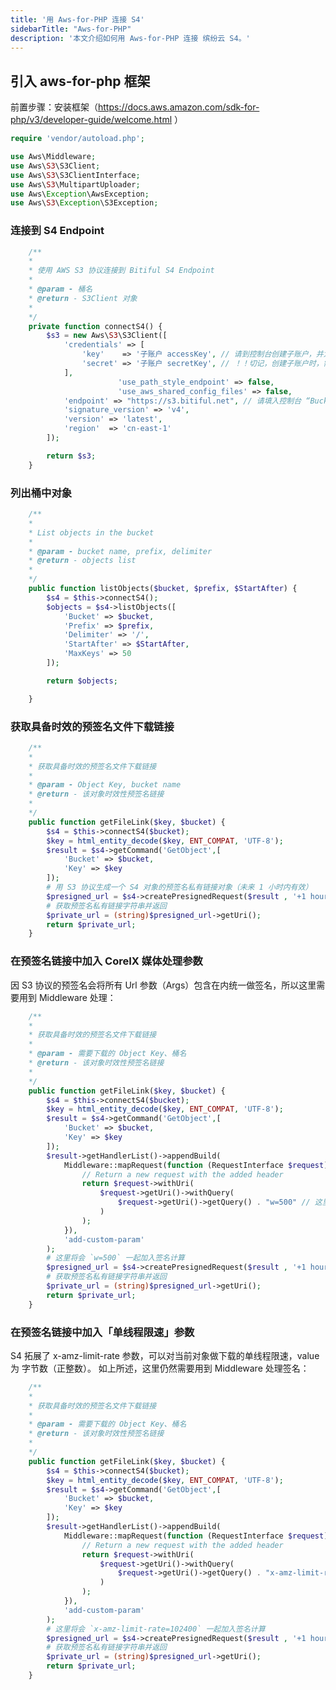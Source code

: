 ```yaml
---
title: '用 Aws-for-PHP 连接 S4'
sidebarTitle: "Aws-for-PHP"
description: '本文介绍如何用 Aws-for-PHP 连接 缤纷云 S4。'
---
```

## 引入 aws-for-php 框架

前置步骤：安装框架（https://docs.aws.amazon.com/sdk-for-php/v3/developer-guide/welcome.html ）

```php s4-demo.php
require 'vendor/autoload.php';

use Aws\Middleware;
use Aws\S3\S3Client;
use Aws\S3\S3ClientInterface;
use Aws\S3\MultipartUploader;
use Aws\Exception\AwsException;
use Aws\S3\Exception\S3Exception;
```

### 连接到 S4 Endpoint
```php s4-demo.php
    /**
	*
	* 使用 AWS S3 协议连接到 Bitiful S4 Endpoint
	*
	* @param - 桶名
	* @return - S3Client 对象
	*
	*/
	private function connectS4() {		
		$s3 = new Aws\S3\S3Client([
		 	'credentials' => [				
	        	'key'    => '子账户 accessKey', // 请到控制台创建子账户，并为子账户创建相应 accessKey
	        	'secret' => '子账户 secretKey', // ！！切记，创建子账户时，需要手动为其分配具体权限！！
	    	],
                        'use_path_style_endpoint' => false,
                        'use_aws_shared_config_files' => false,
			'endpoint' => "https://s3.bitiful.net", // 请填入控制台 “Bucket 设置” 页面底部的 “Endpoint” 标签中的信息
            'signature_version' => 'v4',
			'version' => 'latest',
			'region'  => 'cn-east-1'
		]);

		return $s3;
	}
```

### 列出桶中对象
```php s4-demo.php
    /**
	*
	* List objects in the bucket
	*
	* @param - bucket name, prefix, delimiter
	* @return - objects list
	*
	*/
	public function listObjects($bucket, $prefix, $StartAfter) {
		$s4 = $this->connectS4();
		$objects = $s4->listObjects([
			'Bucket' => $bucket,
			'Prefix' => $prefix,
			'Delimiter' => '/',
			'StartAfter' => $StartAfter,
			'MaxKeys' => 50
		]);

		return $objects;

	}
```

### 获取具备时效的预签名文件下载链接

```php s4-demo.php
    /**
	*
	* 获取具备时效的预签名文件下载链接
	*
	* @param - Object Key, bucket name
	* @return - 该对象时效性预签名链接
	*
	*/
	public function getFileLink($key, $bucket) {
		$s4 = $this->connectS4($bucket);
		$key = html_entity_decode($key, ENT_COMPAT, 'UTF-8');
		$result = $s4->getCommand('GetObject',[
			'Bucket' => $bucket,
			'Key' => $key
		]);
		# 用 S3 协议生成一个 S4 对象的预签名私有链接对象（未来 1 小时内有效）
		$presigned_url = $s4->createPresignedRequest($result , '+1 hours');
		# 获取预签名私有链接字符串并返回
		$private_url = (string)$presigned_url->getUri();
		return $private_url;
	}
```

### 在预签名链接中加入 CoreIX 媒体处理参数

因 S3 协议的预签名会将所有 Url 参数（Args）包含在内统一做签名，所以这里需要用到 Middleware 处理：
```php s4-demo.php
    /**
	*
	* 获取具备时效的预签名文件下载链接
	*
	* @param - 需要下载的 Object Key、桶名
	* @return - 该对象时效性预签名链接
	*
	*/
	public function getFileLink($key, $bucket) {
		$s4 = $this->connectS4($bucket);
		$key = html_entity_decode($key, ENT_COMPAT, 'UTF-8');
		$result = $s4->getCommand('GetObject',[
			'Bucket' => $bucket,
			'Key' => $key
		]);
		$result->getHandlerList()->appendBuild(
			Middleware::mapRequest(function (RequestInterface $request) {
				// Return a new request with the added header
				return $request->withUri(
					$request->getUri()->withQuery(
						$request->getUri()->getQuery() . "w=500" // 这里在增加了一个 w=500 的 CoreIX 处理参数
					)
				);
			}),
			'add-custom-param'
		);
		# 这里将会 `w=500` 一起加入签名计算
		$presigned_url = $s4->createPresignedRequest($result , '+1 hours');
		# 获取预签名私有链接字符串并返回
		$private_url = (string)$presigned_url->getUri();
		return $private_url;
	}
```

### 在预签名链接中加入「单线程限速」参数

S4 拓展了 x-amz-limit-rate 参数，可以对当前对象做下载的单线程限速，value 为 字节数（正整数）。
如上所述，这里仍然需要用到 Middleware 处理签名：
```php s4-demo.php
    /**
	*
	* 获取具备时效的预签名文件下载链接
	*
	* @param - 需要下载的 Object Key、桶名
	* @return - 该对象时效性预签名链接
	*
	*/
	public function getFileLink($key, $bucket) {
		$s4 = $this->connectS4($bucket);
		$key = html_entity_decode($key, ENT_COMPAT, 'UTF-8');
		$result = $s4->getCommand('GetObject',[
			'Bucket' => $bucket,
			'Key' => $key
		]);
		$result->getHandlerList()->appendBuild(
			Middleware::mapRequest(function (RequestInterface $request) {
				// Return a new request with the added header
				return $request->withUri(
					$request->getUri()->withQuery(
						$request->getUri()->getQuery() . "x-amz-limit-rate=102400" // 限 102400 字节（100 KiB）每秒
					)
				);
			}),
			'add-custom-param'
		);
		# 这里将会 `x-amz-limit-rate=102400` 一起加入签名计算
		$presigned_url = $s4->createPresignedRequest($result , '+1 hours');
		# 获取预签名私有链接字符串并返回
		$private_url = (string)$presigned_url->getUri();
		return $private_url;
	}
```